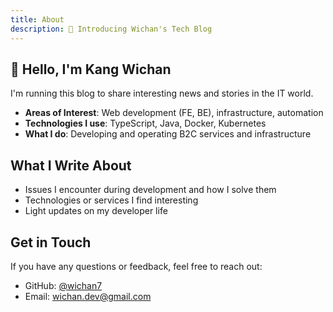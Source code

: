 ---
title: About
description: 🚀 Introducing Wichan's Tech Blog
---

## 👋 Hello, I'm Kang Wichan

I'm running this blog to share interesting news and stories in the IT world.

- **Areas of Interest**: Web development (FE, BE), infrastructure, automation  
- **Technologies I use**: TypeScript, Java, Docker, Kubernetes  
- **What I do**: Developing and operating B2C services and infrastructure

## What I Write About

- Issues I encounter during development and how I solve them  
- Technologies or services I find interesting  
- Light updates on my developer life

## Get in Touch

If you have any questions or feedback, feel free to reach out:

- GitHub: [@wichan7](https://github.com/wichan7)  
- Email: wichan.dev@gmail.com